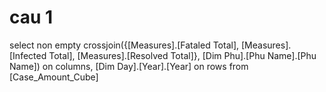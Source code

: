 # cau 1
select non empty crossjoin({[Measures].[Fataled Total], [Measures].[Infected Total], 
[Measures].[Resolved Total]}, [Dim Phu].[Phu Name].[Phu Name]) on columns,
[Dim Day].[Year].[Year] on rows
from [Case_Amount_Cube]